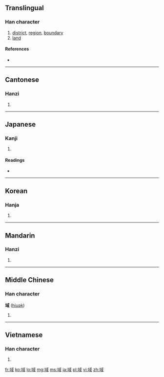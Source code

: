 ==Translingual==

===Han character===
{{Han char|rn=32|rad=土|as=08|sn=11|four=4315<sub>0</sub>|canj=土戈口一 (GIRM)|ids=⿰[[土]][[或]]}}

# [[district]], [[region]], [[boundary]]
# [[land]]

====References====
* {{Han ref|kx=0230.170|dkj=05158|dj=0466.270|hdz=10451.020|uh=57DF|ud=22495|bh=B0EC|bd=45292}}

----

==Cantonese==

===Hanzi===
{{yue-hanzi|jyut=|y=wik6}}

# {{defn|Cantonese|sort=土08}}

----

==Japanese==

===Kanji===
{{ja-kanji|grade=6|rs=土08}}

# {{defn|Japanese|sort=土08}}

====Readings====
* {{ja-readings|on=[[いき]] (iki)}}

----

==Korean==

===Hanja===
{{ko-hanja|hangeul=역|rv=yeok|mr=yŏk}}

# {{defn|Korean|sort=土08}}

----

==Mandarin==

===Hanzi===
{{cmn-hanzi|pin=[[yù]] ([[yu4]])|wg=yü<sup>4</sup>}}

# {{defn|Mandarin|sort=土08}}

----

==Middle Chinese==

===Han character===
'''域''' ([[hiuək]])

# {{defn|Middle Chinese|sort=土08}}

----

==Vietnamese==

===Han character===
{{vi-hantu|[[vực]], [[bực]], [[vác]], [[vặc]], [[vức]]|rs=土08}}

# {{defn|Vietnamese|sort=土08}}

[[fr:域]]
[[ko:域]]
[[lo:域]]
[[mg:域]]
[[ms:域]]
[[ja:域]]
[[pl:域]]
[[vi:域]]
[[zh:域]]